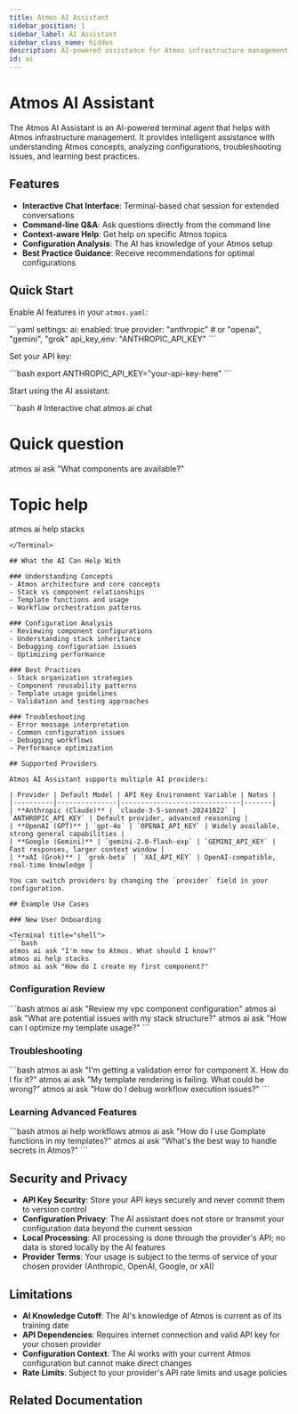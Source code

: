 ```yaml
---
title: Atmos AI Assistant
sidebar_position: 1
sidebar_label: AI Assistant
sidebar_class_name: hidden
description: AI-powered assistance for Atmos infrastructure management
id: ai
---
```


# Atmos AI Assistant

The Atmos AI Assistant is an AI-powered terminal agent that helps with Atmos infrastructure management. It provides intelligent assistance with understanding Atmos concepts, analyzing configurations, troubleshooting issues, and learning best practices.

## Features

- **Interactive Chat Interface**: Terminal-based chat session for extended conversations
- **Command-line Q&A**: Ask questions directly from the command line
- **Context-aware Help**: Get help on specific Atmos topics
- **Configuration Analysis**: The AI has knowledge of your Atmos setup
- **Best Practice Guidance**: Receive recommendations for optimal configurations

## Quick Start

Enable AI features in your `atmos.yaml`:

<File title="atmos.yaml">
```yaml
settings:
  ai:
    enabled: true
    provider: "anthropic"  # or "openai", "gemini", "grok"
    api_key_env: "ANTHROPIC_API_KEY"
```
</File>

Set your API key:

<Terminal title="shell">
```bash
export ANTHROPIC_API_KEY="your-api-key-here"
```
</Terminal>

Start using the AI assistant:

<Terminal title="atmos ai chat">
```bash
# Interactive chat
atmos ai chat

# Quick question
atmos ai ask "What components are available?"

# Topic help
atmos ai help stacks
```
</Terminal>

## What the AI Can Help With

### Understanding Concepts
- Atmos architecture and core concepts
- Stack vs component relationships
- Template functions and usage
- Workflow orchestration patterns

### Configuration Analysis
- Reviewing component configurations
- Understanding stack inheritance
- Debugging configuration issues
- Optimizing performance

### Best Practices
- Stack organization strategies
- Component reusability patterns
- Template usage guidelines
- Validation and testing approaches

### Troubleshooting
- Error message interpretation
- Common configuration issues
- Debugging workflows
- Performance optimization

## Supported Providers

Atmos AI Assistant supports multiple AI providers:

| Provider | Default Model | API Key Environment Variable | Notes |
|----------|---------------|------------------------------|-------|
| **Anthropic (Claude)** | `claude-3-5-sonnet-20241022` | `ANTHROPIC_API_KEY` | Default provider, advanced reasoning |
| **OpenAI (GPT)** | `gpt-4o` | `OPENAI_API_KEY` | Widely available, strong general capabilities |
| **Google (Gemini)** | `gemini-2.0-flash-exp` | `GEMINI_API_KEY` | Fast responses, larger context window |
| **xAI (Grok)** | `grok-beta` | `XAI_API_KEY` | OpenAI-compatible, real-time knowledge |

You can switch providers by changing the `provider` field in your configuration.

## Example Use Cases

### New User Onboarding

<Terminal title="shell">
```bash
atmos ai ask "I'm new to Atmos. What should I know?"
atmos ai help stacks
atmos ai ask "How do I create my first component?"
```
</Terminal>

### Configuration Review

<Terminal title="shell">
```bash
atmos ai ask "Review my vpc component configuration"
atmos ai ask "What are potential issues with my stack structure?"
atmos ai ask "How can I optimize my template usage?"
```
</Terminal>

### Troubleshooting

<Terminal title="shell">
```bash
atmos ai ask "I'm getting a validation error for component X. How do I fix it?"
atmos ai ask "My template rendering is failing. What could be wrong?"
atmos ai ask "How do I debug workflow execution issues?"
```
</Terminal>

### Learning Advanced Features

<Terminal title="shell">
```bash
atmos ai help workflows
atmos ai ask "How do I use Gomplate functions in my templates?"
atmos ai ask "What's the best way to handle secrets in Atmos?"
```
</Terminal>

## Security and Privacy

- **API Key Security**: Store your API keys securely and never commit them to version control
- **Configuration Privacy**: The AI assistant does not store or transmit your configuration data beyond the current session
- **Local Processing**: All processing is done through the provider's API; no data is stored locally by the AI features
- **Provider Terms**: Your usage is subject to the terms of service of your chosen provider (Anthropic, OpenAI, Google, or xAI)

## Limitations

- **AI Knowledge Cutoff**: The AI's knowledge of Atmos is current as of its training date
- **API Dependencies**: Requires internet connection and valid API key for your chosen provider
- **Configuration Context**: The AI works with your current Atmos configuration but cannot make direct changes
- **Rate Limits**: Subject to your provider's API rate limits and usage policies

## Related Documentation

<DocCardList/>
